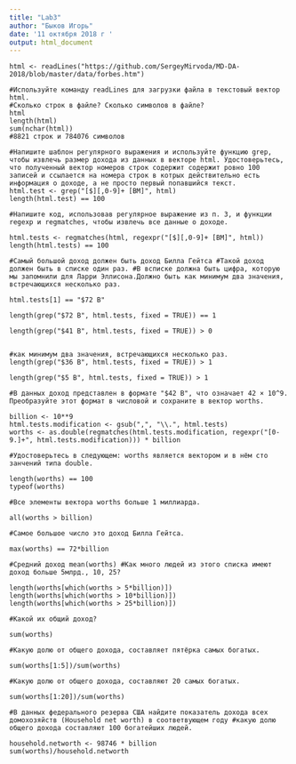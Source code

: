 ---
title: "Lab3"
author: "Быков Игорь"
date: '11 октября 2018 г '
output: html_document
---

```
html <- readLines("https://github.com/SergeyMirvoda/MD-DA-2018/blob/master/data/forbes.htm") 

#Используйте команду readLines для загрузки файла в текстовый вектор html. 
#Сколько строк в файле? Сколько символов в файле? 
html
length(html) 
sum(nchar(html)) 
#8821 строк и 784076 символов

#Напишите шаблон регулярного выражения и используйте функцию grep, чтобы извлечь размер дохода из данных в векторе html. Удостоверьтесь, что полученный вектор номеров строк содержит содержит ровно 100 записей и ссылается на номера строк в котрых действительно есть информация о доходе, а не просто первый попавшийся текст. 
html.test <- grep("[$][,0-9]+ [BM]", html) 
length(html.test) == 100

#Напишите код, использовав регулярное выражение из п. 3, и функции regexp и regmatches, чтобы извлечь все данные о доходе. 

html.tests <- regmatches(html, regexpr("[$][,0-9]+ [BM]", html))
length(html.tests) == 100

#Самый большой доход должен быть доход Билла Гейтса #Такой доход должен быть в списке один раз. #В всписке должна быть цифра, которую мы запомнили для Ларри Эллисона.Должно быть как минимум два значения, встречающихся несколько раз. 

html.tests[1] == "$72 B"

length(grep("$72 B", html.tests, fixed = TRUE)) == 1 

length(grep("$41 B", html.tests, fixed = TRUE)) > 0 


#как минимум два значения, встречающихся несколько раз. 
length(grep("$36 B", html.tests, fixed = TRUE)) > 1 

length(grep("$5 B", html.tests, fixed = TRUE)) > 1 

#В данных доход представлен в формате "$42 B", что означает 42 × 10^9. Преобразуйте этот формат в числовой и сохраните в вектор worths. 

billion <- 10**9 
html.tests.modification <- gsub(",", "\\.", html.tests) 
worths <- as.double(regmatches(html.tests.modification, regexpr("[0-9.]+", html.tests.modification))) * billion 

#Удостоверьтесь в следующем: worths является вектором и в нём сто занчений типа double. 

length(worths) == 100 
typeof(worths) 

#Все элементы вектора worths больше 1 миллиарда. 

all(worths > billion) 

#Самое большое число это доход Билла Гейтса.

max(worths) == 72*billion

#Средний доход mean(worths) #Как много людей из этого списка имеют доход больше 5млрд., 10, 25? 

length(worths[which(worths > 5*billion)]) 
length(worths[which(worths > 10*billion)]) 
length(worths[which(worths > 25*billion)])

#Какой их общий доход? 

sum(worths) 

#Какую долю от общего дохода, составляет пятёрка самых богатых. 

sum(worths[1:5])/sum(worths) 

#Какую долю от общего дохода, составляют 20 самых богатых. 

sum(worths[1:20])/sum(worths)

#В данных федерального резерва США найдите показатель дохода всех домохозяйств (Household net worth) в соответвующем году #какую долю общего дохода составляют 100 богатейших людей. 

household.networth <- 98746 * billion 
sum(worths)/household.networth
```


